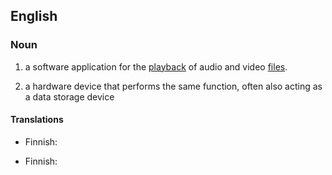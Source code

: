 ==English==

===Noun===
{{wikipedia}}
{{en-noun}}

# {{lb|en|computing}} a software application for the [[playback]] of audio and video [[file]]s.
# {{lb|en|computing}} a hardware device that performs the same function, often also acting as a data storage device

====Translations====
{{trans-top|software}}
* Finnish: {{t|fi|mediasoitin}}
{{trans-mid}}
{{trans-bottom}}

{{trans-top|hardware}}
* Finnish: {{t|fi|mediasoitin}}
{{trans-mid}}
{{trans-bottom}}